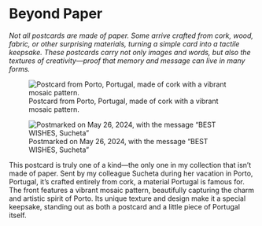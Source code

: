 # Beyond Paper

*Not all postcards are made of paper. Some arrive crafted from cork, wood, fabric, or other surprising materials, turning a simple card into a tactile keepsake. These postcards carry not only images and words, but also the textures of creativity—proof that memory and message can live in many forms.*

![Postcard from Porto, Portugal, made of cork with a vibrant mosaic pattern.](porto-front.webp){fig-alt="Front of a postcard from Porto, Portugal, made of cork with a vibrant mosaic pattern." group="porto"}

![Postmarked on May 26, 2024, with the message "BEST WISHES, Sucheta"](porto-back-address-crop.webp){fig-alt="Back of the postcard with a handwritten message." group="porto"}

This postcard is truly one of a kind—the only one in my collection that isn’t made of paper. Sent by my colleague Sucheta during her vacation in Porto, Portugal, it’s crafted entirely from cork, a material Portugal is famous for. The front features a vibrant mosaic pattern, beautifully capturing the charm and artistic spirit of Porto. Its unique texture and design make it a special keepsake, standing out as both a postcard and a little piece of Portugal itself.
